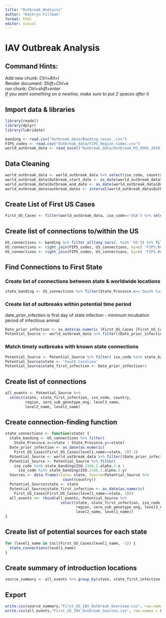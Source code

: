 ```yaml
---
title: "Outbreak_Analysis"
author: "Kathryn Fillman"
format: html
editor: visual
---
```


# IAV Outbreak Analysis

## Command Hints:

Add new chunk: *Ctrl+Alt+I*\
Render document: *Shift+Ctrl+k*\
run chunk: *Ctrl+shift+enter*\
*If you want something on a newline, make sure to put 2 spaces after it*

## Import data & libraries

```r
library(readxl)
library(dplyr)
library(lubridate)

banding <- read.csv("Outbreak_data/Banding_recov_.csv")
FIPS_codes <- read.csv("Outbreak_data/FIPS_Region_Codes.csv")
world_outbreak_data <- read_excel("Outbreak_data/Outbreak_H5_H5N1_2020_Sept2023_World.xlsx", sheet = "outbreaks")
```

## Data Cleaning

```r
world_outbreak_data <- world_outbreak_data %>% select(iso_code, country, region, Outbreak_start_date, Outbreak_end_date, Epi_unit, sero_sub_genotype_eng, level3_name, level2_name, level1_name, country_unique_code)
world_outbreak_data$Outbreak_start_date <- as_date(world_outbreak_data$Outbreak_start_date)
world_outbreak_data$Outbreak_end_date <- as_date(world_outbreak_data$Outbreak_end_date)
world_outbreak_data$outbreak_dates <- interval(world_outbreak_data$Outbreak_start_date, world_outbreak_data$Outbreak_end_date)
```

## Create List of First US Cases

```r
First_US_Cases <- filter(world_outbreak_data, iso_code=='USA') %>% select(Outbreak_start_date, outbreak_dates, level2_name, level1_name, country_unique_code) %>% arrange(Outbreak_start_date) %>% distinct(level1_name, .keep_all = TRUE)
```

## Create list of connections to/within the US

```r
US_connections <- banding %>% filter_all(any_vars(. %in% 'US')) %>% filter(!(FIPS_ADMIN_banding==FIPS_ADMIN_Recov)) %>% select(FIPS_ADMIN_banding, FIPS_ADMIN_Recov)
US_connections <- right_join(FIPS_codes, US_connections, by=c( 'FIPS.Region.Code'='FIPS_ADMIN_banding'))
US_connections <- right_join(FIPS_codes, US_connections, by=c( 'FIPS.Region.Code'='FIPS_ADMIN_Recov'))
```

## Find Connections to First State

### Create list of connections between state & worldwide locations

```r
state_banding <- US_connections %>% filter(State_Province.x=='South Carolina' | State_Province.y=='South Carolina')
```

### Create list of outbreaks within potential time period

date_prior_infection is first day of state infection - minimum incubation period of infectious animal

```r
Date_prior_infection <- as_date(as.numeric (First_US_Cases [First_US_Cases$level1_name== 'South Carolina', 1])-3)
Potential_Source <- world_outbreak_data %>% filter((Date_prior_infection %within% outbreak_dates) & (Outbreak_start_date < Date_prior_infection))
```

### Match timely outbreaks with known state connections

```r
Potential_Source <- Potential_Source %>% filter( iso_code %in% state_banding$ISO.3166.1.alpha.3.x | iso_code %in% state_banding$ISO.3166.1.alpha.3.y)
Potential_Source$state <- 'South Carolina'
Potential_Source$state_first_infection <- Date_prior_infection+3
```

## Create list of connections

```r
all_events <- Potential_Source %>%
  select(state, state_first_infection, iso_code, country,
         region, sero_sub_genotype_eng, level3_name, 
         level2_name, level1_name)
```

## Create connection-finding function

```r
state_connections <- function(state) {
  state_banding <- US_connections %>% filter(
    State_Province.x==state | State_Province.y==state)
  Date_prior_infection <- as_date(as.numeric(
    First_US_Cases[First_US_Cases$level1_name==state, 1])-3)
  Potential_Source <- world_outbreak_data %>% filter((Date_prior_infection %within% outbreak_dates) & (Outbreak_start_date < Date_prior_infection))
  Potential_Source <- Potential_Source %>% filter(
    iso_code %in% state_banding$ISO.3166.1.alpha.3.x |
      iso_code %in% state_banding$ISO.3166.1.alpha.3.y)
  Sources <- data.frame(state= state, Source=Potential_Source %>%
                          count(country))
  Potential_Source$state <- state
  Potential_Source$state_first_infection <- as_date(as.numeric(
    First_US_Cases[First_US_Cases$level1_name==state, 1]))
  all_events <<- rbind(all_events, Potential_Source %>%
                         select(state, state_first_infection, iso_code, country,
                                region, sero_sub_genotype_eng, level3_name,
                                level2_name, level1_name))
}
```

## Create list of potential sources for each state

```r
for (level1_name in tail(First_US_Cases$level1_name, -1)) {
  state_connections(level1_name)
}
```

## Create summary of introduction locations
```r
source_summary <- all_events %>% group_by(state, state_first_infection, level3_name, level2_name, level1_name) %>% count %>% arrange(state_first_infection)
```


## Export

```r
write.csv(source_summary,"First_US_IAV_Outbreak_Overview.csv", row.names = FALSE)
write.csv(all_events,"First_US_IAV_Outbreak_Sources.csv", row.names = FALSE)
```
